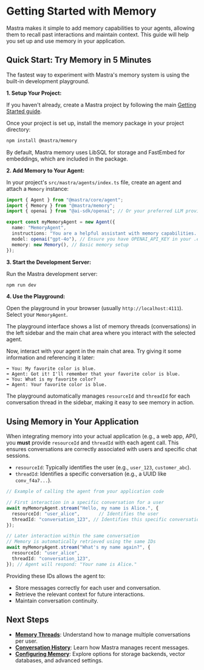 # Getting Started with Memory

Mastra makes it simple to add memory capabilities to your agents, allowing them to recall past interactions and maintain context. This guide will help you set up and use memory in your application.

## Quick Start: Try Memory in 5 Minutes

The fastest way to experiment with Mastra's memory system is using the built-in development playground.

**1. Setup Your Project:**

If you haven't already, create a Mastra project by following the main [Getting Started guide](/docs/getting-started/installation).

Once your project is set up, install the memory package in your project directory:

```bash npm2yarn copy
npm install @mastra/memory
```

By default, Mastra memory uses LibSQL for storage and FastEmbed for embeddings, which are included in the package.

**2. Add Memory to Your Agent:**

In your project's `src/mastra/agents/index.ts` file, create an agent and attach a `Memory` instance:

```typescript filename="src/mastra/agents/index.ts"
import { Agent } from "@mastra/core/agent";
import { Memory } from "@mastra/memory";
import { openai } from "@ai-sdk/openai"; // Or your preferred LLM provider

export const myMemoryAgent = new Agent({
  name: "MemoryAgent",
  instructions: "You are a helpful assistant with memory capabilities. Remember things I tell you.",
  model: openai("gpt-4o"), // Ensure you have OPENAI_API_KEY in your .env
  memory: new Memory(), // Basic memory setup
});
```

**3. Start the Development Server:**

Run the Mastra development server:

```bash npm2yarn copy
npm run dev
```

**4. Use the Playground:**

Open the playground in your browser (usually `http://localhost:4111`). Select your `MemoryAgent`.

The playground interface shows a list of memory threads (conversations) in the left sidebar and the main chat area where you interact with the selected agent.

Now, interact with your agent in the main chat area. Try giving it some information and referencing it later:

```
➡️ You: My favorite color is blue.
⬅️ Agent: Got it! I'll remember that your favorite color is blue.
➡️ You: What is my favorite color?
⬅️ Agent: Your favorite color is blue.
```

The playground automatically manages `resourceId` and `threadId` for each conversation thread in the sidebar, making it easy to see memory in action.

## Using Memory in Your Application

When integrating memory into your actual application (e.g., a web app, API), you **must** provide `resourceId` and `threadId` with each agent call. This ensures conversations are correctly associated with users and specific chat sessions.

- `resourceId`: Typically identifies the user (e.g., `user_123`, `customer_abc`).
- `threadId`: Identifies a specific conversation (e.g., a UUID like `conv_f4a7...`).

```typescript
// Example of calling the agent from your application code

// First interaction in a specific conversation for a user
await myMemoryAgent.stream("Hello, my name is Alice.", {
  resourceId: "user_alice",       // Identifies the user
  threadId: "conversation_123", // Identifies this specific conversation
});

// Later interaction within the same conversation
// Memory is automatically retrieved using the same IDs
await myMemoryAgent.stream("What's my name again?", {
  resourceId: "user_alice",
  threadId: "conversation_123",
}); // Agent will respond: "Your name is Alice."
```

Providing these IDs allows the agent to:

- Store messages correctly for each user and conversation.
- Retrieve the relevant context for future interactions.
- Maintain conversation continuity.

## Next Steps

- **[Memory Threads](./memory-threads.mdx)**: Understand how to manage multiple conversations per user.
- **[Conversation History](./last-messages.mdx)**: Learn how Mastra manages recent messages.
- **[Configuring Memory](./configuring-memory.mdx)**: Explore options for storage backends, vector databases, and advanced settings.